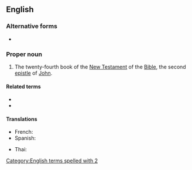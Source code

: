 ==English==

===Alternative forms===
* {{l|en|2 Joh.}} {{qualifier|rare abbreviation}}

===Proper noun===
{{en-proper noun}}
{{book of the Bible|Second Epistle of John}}

# {{lb|en|biblical}} The twenty-fourth book of the [[New Testament]] of the [[Bible]], the second [[epistle]] of [[John]].

====Related terms====
* {{l|en|1 John}}
* {{l|en|3 John}}

====Translations====
{{trans-top|Book of the Bible}}
* French: {{t|fr|2 Jean|m}}
* Spanish: {{t|es|2 Juan|m}}
{{trans-mid}}
* Thai: {{t|th|๒ ยอห์น}}
{{trans-bottom}}

[[Category:English terms spelled with 2]]